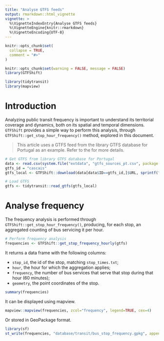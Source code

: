 ```yaml
---
title: "Analyse GTFS feeds"
output: rmarkdown::html_vignette
vignette: >
  %\VignetteIndexEntry{Analyse GTFS feeds}
  %\VignetteEngine{knitr::rmarkdown}
  %\VignetteEncoding{UTF-8}
---
```


<style>
.leaflet-container {
  width: 100% !important;
  min-width: 0 !important;
  box-sizing: border-box;
}
</style>

```r
knitr::opts_chunk$set(
  collapse = TRUE,
  comment = "#>"
)
```

```r
knitr::opts_chunk$set(warning = FALSE, message = FALSE)
library(GTFShift)

library(tidytransit)
library(mapview)
```


# Introduction 

Analyzing public transit frequency is important to understand its territorial coverage and dynamics, both on its spatial and temporal dimensions. `GTFShift` provides a simple way to perform this analysis, through `GTFShift::get_stop_hour_frequency()` method, explored in this document.

> This article uses a GTFS feed from the library GTFS database for Portugal as an example. Refer to the \code{vignette("download")} for more details.

```r
# Get GTFS from library GTFS database for Portugal
data <- read.csv(system.file("extdata", "gtfs_sources_pt.csv", package = "GTFShift"))
gtfs_id = "cascais"
gtfs_local <- GTFShift::download(data[data$ID==gtfs_id,]$URL, sprintf("database/transit/%s_gtfs.zip", data[data$ID==gtfs_id,]$ID))

# Load GTFS
gtfs <- tidytransit::read_gtfs(gtfs_local)
```


# Analyse frequency

The frequency analysis is performed through `GTFShift::get_stop_hour_frequency()`, producing, for each stop, an aggregated counting of bus servicing it per hour.

```r
# Perform frequency analysis
frequencies <- GTFShift::get_stop_frequency_hourly(gtfs)
```


It returns a data frame with the following columns:

- `stop_id`, the id of the stop, matching `stop_times.txt`;
- `hour`, the hour for which the aggregation applies;
- `frequency`, the number of bus services that serve that stop during that hour (60 minutes);
- `geometry`, the point coordinates of the stop.

```r
summary(frequencies)
```

It can be displayed using mapview.

```r
mapview::mapview(frequencies, zcol="frequency", legend=TRUE, cex=4)
```


Or stored in GeoPackage format.

```r
library(sf)
st_write(frequencies, "database/transit/bus_stop_frequency.gpkg", append=FALSE)
```

